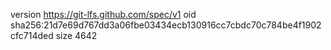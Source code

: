 version https://git-lfs.github.com/spec/v1
oid sha256:21d7e69d767dd3a06fbe03434ecb130916cc7cbdc70c784be4f1902cfc714ded
size 4642
